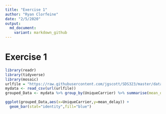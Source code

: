 ```yaml
---
title: "Exercise 1"
author: "Ryan Clorfeine"
date: "2/5/2020"
output: 
  md_document:
    variant: markdown_github
---
```


# Exercise 1

```r
library(readr)
library(tidyverse)
library(mosaic)
urlfile = "https://raw.githubusercontent.com/jgscott/SDS323/master/data/ABIA.csv"
mydata <- read_csv(url(urlfile))
grouped_Data <- mydata %>% group_by(UniqueCarrier) %>% summarise(mean_delay=mean(DepDelay,na.rm=TRUE))

ggplot(grouped_Data,aes(x=UniqueCarrier,y=mean_delay)) +
  geom_bar(stat="identity",fill="blue")


```

